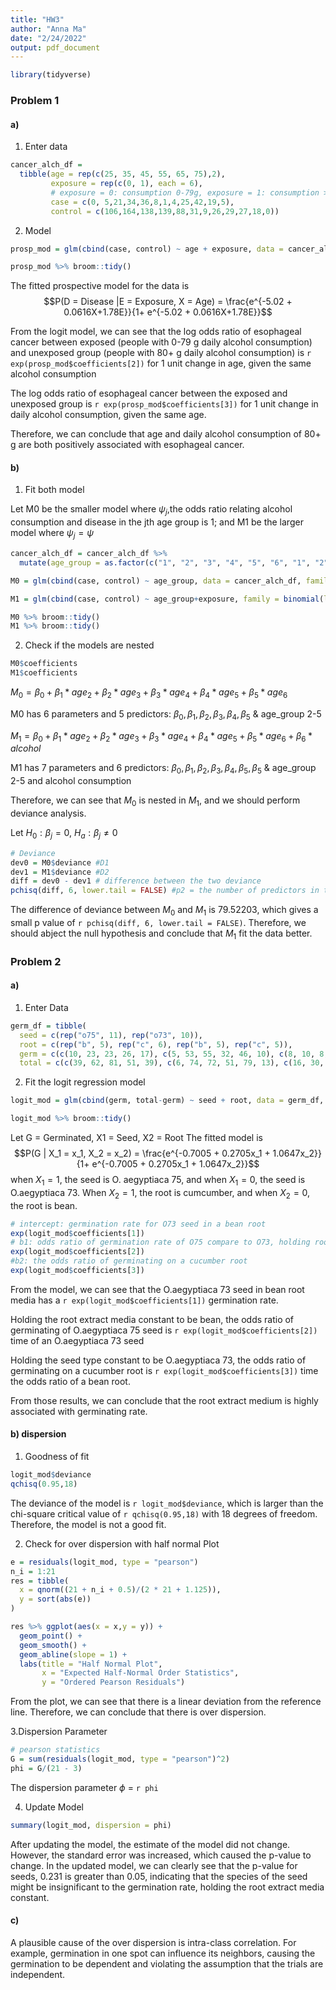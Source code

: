```yaml
---
title: "HW3"
author: "Anna Ma"
date: "2/24/2022"
output: pdf_document
---
```


```r
library(tidyverse)
```

### Problem 1

#### a)


1. Enter data

```r
cancer_alch_df = 
  tibble(age = rep(c(25, 35, 45, 55, 65, 75),2), 
         exposure = rep(c(0, 1), each = 6), 
         # exposure = 0: consumption 0-79g, exposure = 1: consumption >= 80g 
         case = c(0, 5,21,34,36,8,1,4,25,42,19,5), 
         control = c(106,164,138,139,88,31,9,26,29,27,18,0))
```

2. Model

```r
prosp_mod = glm(cbind(case, control) ~ age + exposure, data = cancer_alch_df, family = binomial(link = 'logit'))

prosp_mod %>% broom::tidy()
```


The fitted prospective model for the data is 
$$P(D = Disease |E = Exposure, X = Age) = \frac{e^{-5.02 + 0.0616X+1.78E}}{1+ e^{-5.02 + 0.0616X+1.78E}}$$

From the logit model, we can see that the log odds ratio of esophageal cancer between exposed (people with 0-79 g daily alcohol consumption) and unexposed group (people with 80+ g daily alcohol consumption) is `r exp(prosp_mod$coefficients[2])` for 1 unit change in age, given the same alcohol consumption

The log odds ratio of esophageal cancer between the exposed and unexposed group is `r exp(prosp_mod$coefficients[3])` for 1 unit change in daily alcohol consumption, given the same age.

Therefore, we can conclude that age and daily alcohol consumption of 80+ g are both positively associated with esophageal cancer.

#### b)

1. Fit both model

Let M0 be the smaller model where $\psi_j$,the odds ratio relating alcohol consumption and disease in the jth age group is 1; and M1 be the larger model where $\psi_j = \psi$

```r
cancer_alch_df = cancer_alch_df %>% 
  mutate(age_group = as.factor(c("1", "2", "3", "4", "5", "6", "1", "2", "3", "4", "5", "6")))

M0 = glm(cbind(case, control) ~ age_group, data = cancer_alch_df, family = binomial(link = 'logit'))

M1 = glm(cbind(case, control) ~ age_group+exposure, family = binomial(link = 'logit'),data = cancer_alch_df)

M0 %>% broom::tidy()
M1 %>% broom::tidy()
```

2. Check if the models are nested

```r
M0$coefficients
M1$coefficients
```

$M_0  = \beta_0 + \beta_1 * age_2 + \beta_2 * age_3 + \beta_3 * age_4 +\beta_4 * age_5 + \beta_5 * age_6$

M0 has 6 parameters and 5 predictors: $\beta_0,\beta_1,\beta_2,\beta_3,\beta_4,\beta_5$ & age_group 2-5

$M_1=\beta_0 + \beta_1 * age_2 + \beta_2 * age_3 + \beta_3 * age_4+ \beta_4 * age_5 + \beta_5 * age_6 + \beta_6 * alcohol$ 

M1 has 7 parameters and 6 predictors: $\beta_0,\beta_1,\beta_2,\beta_3,\beta_4,\beta_5,\beta_5$ & age_group 2-5 and alcohol consumption

Therefore, we can see that $M_0$ is nested in $M_1$, and we should perform deviance analysis.

Let $H_0: \beta_j = 0$, $H_a: \beta_j \neq 0$
```r
# Deviance
dev0 = M0$deviance #D1
dev1 = M1$deviance #D2
diff = dev0 - dev1 # difference between the two deviance
pchisq(diff, 6, lower.tail = FALSE) #p2 = the number of predictors in the larger model = 6
```

The difference of deviance between $M_0$ and $M_1$ is 79.52203, which gives a small p value of `r pchisq(diff, 6, lower.tail = FALSE)`. Therefore, we should abject the null hypothesis and conclude that $M_1$ fit the data better.


### Problem 2

#### a)

1. Enter Data

```r
germ_df = tibble(
  seed = c(rep("o75", 11), rep("o73", 10)), 
  root = c(rep("b", 5), rep("c", 6), rep("b", 5), rep("c", 5)),
  germ = c(c(10, 23, 23, 26, 17), c(5, 53, 55, 32, 46, 10), c(8, 10, 8, 23, 0), c(3, 22, 15, 32, 3)), 
  total = c(c(39, 62, 81, 51, 39), c(6, 74, 72, 51, 79, 13), c(16, 30, 28, 45, 4), c(12, 41, 30, 51, 7)))
```

2. Fit the logit regression model

```r
logit_mod = glm(cbind(germ, total-germ) ~ seed + root, data = germ_df, family = binomial(link = 'logit'))

logit_mod %>% broom::tidy()
```

Let G = Germinated, X1 = Seed, X2 = Root The fitted model is 
$$P(G | X_1 = x_1, X_2 = x_2) = \frac{e^{-0.7005 + 0.2705x_1 + 1.0647x_2}}{1+ e^{-0.7005 + 0.2705x_1 + 1.0647x_2}}$$
when $X_1 = 1$, the seed is O. aegyptiaca 75, and when $X_1 = 0$, the seed is O.aegyptiaca 73. When $X_2 = 1$, the root is cumcumber, and when $X_2 = 0$, the root is bean. 

```r
# intercept: germination rate for O73 seed in a bean root
exp(logit_mod$coefficients[1])
# b1: odds ratio of germination rate of O75 compare to O73, holding root constant yo be bean
exp(logit_mod$coefficients[2])
#b2: the odds ratio of germinating on a cucumber root
exp(logit_mod$coefficients[3])
```

From the model, we can see that the O.aegyptiaca 73 seed in bean root media has a `r exp(logit_mod$coefficients[1])` germination rate. 

Holding the root extract media constant to be bean, the odds ratio of germinating of O.aegyptiaca 75 seed is `r exp(logit_mod$coefficients[2])` time of an O.aegyptiaca 73 seed

Holding the seed type constant to be O.aegyptiaca 73, the odds ratio of germinating on a cucumber root is `r exp(logit_mod$coefficients[3])` time the odds ratio of a bean root. 

From those results, we can conclude that the root extract medium is highly associated with germinating rate.

#### b) dispersion

1. Goodness of fit
```r
logit_mod$deviance
qchisq(0.95,18)
```

The deviance of the model is `r logit_mod$deviance`, which is larger than the chi-square critical value of `r qchisq(0.95,18)` with 18 degrees of freedom. Therefore, the model is not a good fit.

2. Check for over dispersion with half normal Plot

```r
e = residuals(logit_mod, type = "pearson")
n_i = 1:21
res = tibble(
  x = qnorm((21 + n_i + 0.5)/(2 * 21 + 1.125)),
  y = sort(abs(e))
)

res %>% ggplot(aes(x = x,y = y)) +
  geom_point() +
  geom_smooth() +
  geom_abline(slope = 1) +
  labs(title = "Half Normal Plot",
       x = "Expected Half-Normal Order Statistics",
       y = "Ordered Pearson Residuals")
```

From the plot, we can see that there is a linear deviation from the reference line. Therefore, we can conclude that there is over dispersion.

3.Dispersion Parameter

```r
# pearson statistics
G = sum(residuals(logit_mod, type = "pearson")^2)
phi = G/(21 - 3)
```

The dispersion parameter $\phi$ = `r phi`

4. Update Model

```r
summary(logit_mod, dispersion = phi)
```

After updating the model, the estimate of the model did not change. However, the standard error was increased, which caused the p-value to change. In the updated model, we can clearly see that the p-value for seeds, 0.231 is greater than 0.05, indicating that the species of the seed might be insignificant to the germination rate, holding the root extract media constant.

#### c)

A plausible cause of the over dispersion is intra-class correlation. For example, germination in one spot can influence its neighbors, causing the germination to be dependent and violating the assumption that the trials are independent. 

